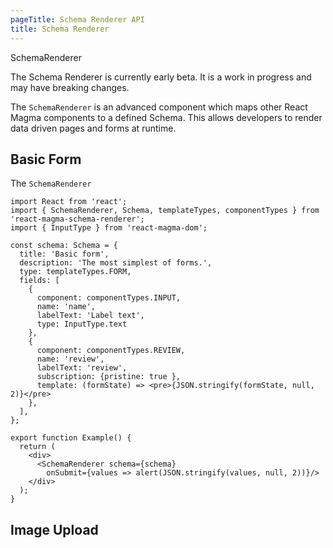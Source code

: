 ```yaml
---
pageTitle: Schema Renderer API
title: Schema Renderer
---
```


<DocsHeading type="api">SchemaRenderer</DocsHeading>

<Alert variant="warning">The Schema Renderer is currently early beta. It is a work in progress and may have breaking changes.</Alert>

The `SchemaRenderer` is an advanced component which maps other React Magma components to a defined Schema. This allows developers to render data driven pages and forms at runtime.

## Basic Form

The `SchemaRenderer` 

```tsx
import React from 'react';
import { SchemaRenderer, Schema, templateTypes, componentTypes } from 'react-magma-schema-renderer';
import { InputType } from 'react-magma-dom';

const schema: Schema = {
  title: 'Basic form',
  description: 'The most simplest of forms.',
  type: templateTypes.FORM,
  fields: [
    {
      component: componentTypes.INPUT,
      name: 'name',
      labelText: 'Label text',
      type: InputType.text
    },
    {
      component: componentTypes.REVIEW,
      name: 'review',
      labelText: 'review',
      subscription: {pristine: true },
      template: (formState) => <pre>{JSON.stringify(formState, null, 2)}</pre>
    },
  ],
};

export function Example() {
  return (
    <div>
      <SchemaRenderer schema={schema} 
        onSubmit={values => alert(JSON.stringify(values, null, 2))}/>
    </div>
  );
}
```

## Image Upload


